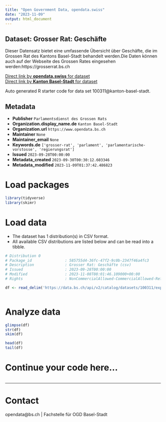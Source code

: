 ```yaml
---
title: "Open Government Data, opendata.swiss"
date: "2023-11-09"
output: html_document
---
```


## Dataset: Grosser Rat: Geschäfte

Dieser Datensatz bietet eine umfassende Übersicht über Geschäfte, die im Grossen Rat des Kantons Basel-Stadt behandelt werden.Die Daten können auch auf der Webseite des Grossen Rates eingesehen werden:https://grosserrat.bs.ch

[Direct link by **opendata.swiss** for dataset](https://opendata.swiss/de/dataset/grosser-rat-geschafte)<br>
[Direct link by **Kanton Basel-Stadt** for dataset](https://data.bs.ch/explore/dataset/100311/)

Auto generated R starter code for data set 100311@kanton-basel-stadt.

## Metadata

- **Publisher** `Parlamentsdienst des Grossen Rats`
- **Organization.display_name.de** `Kanton Basel-Stadt`
- **Organization.url** `https://www.opendata.bs.ch`
- **Maintainer** `None`
- **Maintainer_email** `None`
- **Keywords.de** `['grosser-rat', 'parlament', 'parlamentarische-vorstosse', 'regierungsrat']`
- **Issued** `2023-09-28T00:00:00`
- **Metadata_created** `2023-09-30T00:30:12.603346`
- **Metadata_modified** `2023-11-09T01:37:42.486823`


# Load packages

```r

library(tidyverse)
library(skimr)

```

# Load data

-   The dataset has 1 distribution(s) in CSV format.
-   All available CSV distributions are listed below and can be read into a tibble.

```r

# Distribution 0
# Package_id               : 585755d4-36fc-47f2-9c0b-2347f46a4fc3
# Description              : Grosser Rat: Geschäfte (csv)
# Issued                   : 2023-09-28T00:00:00
# Modified                 : 2023-11-08T08:01:46.109000+00:00
# Rights                   : NonCommercialAllowed-CommercialAllowed-ReferenceRequired

df <- read_delim('https://data.bs.ch/api/v2/catalog/datasets/100311/exports/csv')



```

# Analyze data

```r

glimpse(df)
str(df)
skim(df)

head(df)
tail(df)

```

# Continue your code here...

```r

```

------------------------------------------------------------------------

# Contact

opendata@bs.ch | Fachstelle für OGD Basel-Stadt
